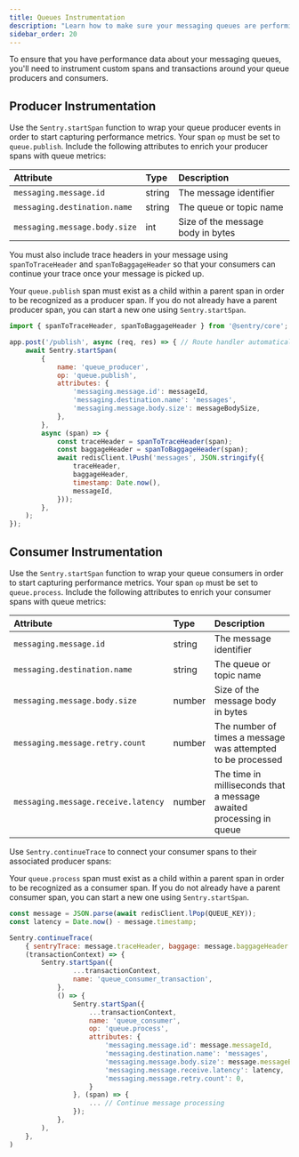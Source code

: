```yaml
---
title: Queues Instrumentation
description: "Learn how to make sure your messaging queues are performing as expected."
sidebar_order: 20
---
```


To ensure that you have performance data about your messaging queues, you'll need to instrument custom spans and transactions around your queue producers and consumers.

## Producer Instrumentation

Use the `Sentry.startSpan` function to wrap your queue producer events in order to start capturing performance metrics. Your span `op` must be set to `queue.publish`. Include the following attributes to enrich your producer spans with queue metrics:

| Attribute | Type | Description |
|:--|:--|:--|
| `messaging.message.id ` | string | The message identifier |
| `messaging.destination.name` | string | The queue or topic name |
| `messaging.message.body.size` | int | Size of the message body in bytes |

You must also include trace headers in your message using `spanToTraceHeader` and `spanToBaggageHeader` so that your consumers can continue your trace once your message is picked up.

<Note>

Your `queue.publish` span must exist as a child within a parent span in order to be recognized as a producer span. If you do not already have a parent producer span, you can start a new one using `Sentry.startSpan`.

</Note>

```javascript
import { spanToTraceHeader, spanToBaggageHeader } from '@sentry/core';

app.post('/publish', async (req, res) => { // Route handler automatically instruments a parent span
    await Sentry.startSpan(
        {
            name: 'queue_producer',
            op: 'queue.publish',
            attributes: {
                'messaging.message.id': messageId,
                'messaging.destination.name': 'messages',
                'messaging.message.body.size': messageBodySize,
            },
        },
        async (span) => {
            const traceHeader = spanToTraceHeader(span);
            const baggageHeader = spanToBaggageHeader(span);
            await redisClient.lPush('messages', JSON.stringify({
                traceHeader,
                baggageHeader,
                timestamp: Date.now(),
                messageId,
            }));
        },
    );
});
```

## Consumer Instrumentation

Use the `Sentry.startSpan` function to wrap your queue consumers in order to start capturing performance metrics. Your span `op` must be set to `queue.process`. Include the following attributes to enrich your consumer spans with queue metrics:

| Attribute | Type | Description |
|:--|:--|:--|
| `messaging.message.id ` | string | The message identifier |
| `messaging.destination.name` | string | The queue or topic name |
| `messaging.message.body.size` | number | Size of the message body in bytes |
| `messaging.message.retry.count ` | number | The number of times a message was attempted to be processed |
| `messaging.message.receive.latency ` | number | The time in milliseconds that a message awaited processing in queue |

Use `Sentry.continueTrace` to connect your consumer spans to their associated producer spans:


<Note>

Your `queue.process` span must exist as a child within a parent span in order to be recognized as a consumer span. If you do not already have a parent consumer span, you can start a new one using `Sentry.startSpan`.

</Note>

```javascript
const message = JSON.parse(await redisClient.lPop(QUEUE_KEY));
const latency = Date.now() - message.timestamp;

Sentry.continueTrace(
    { sentryTrace: message.traceHeader, baggage: message.baggageHeader },
    (transactionContext) => {
        Sentry.startSpan({
                ...transactionContext,
                name: 'queue_consumer_transaction',
            },
            () => {
                Sentry.startSpan({
                    ...transactionContext,
                    name: 'queue_consumer',
                    op: 'queue.process',
                    attributes: {
                        'messaging.message.id': message.messageId,
                        'messaging.destination.name': 'messages',
                        'messaging.message.body.size': message.messageBodySize,
                        'messaging.message.receive.latency': latency,
                        'messaging.message.retry.count': 0,
                    }     
                }, (span) => {
                    ... // Continue message processing
                });
            },
        ),
    },
)
```